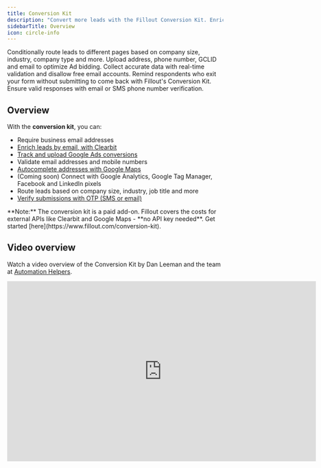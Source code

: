 ```yaml
---
title: Conversion Kit
description: "Convert more leads with the Fillout Conversion Kit. Enrich emails with Clearbit, require & validate business emails, route leads based on company size, recover abandoned form submissions and more."
sidebarTitle: Overview
icon: circle-info
---
```


<CardGroup>
  <Card title="Lead enrichment" icon="circle-up" iconType="regular" color="#FFC738" href="/lead-enrichment">
  Conditionally route leads to different pages based on company size, industry, company type and more.
  </Card>
  <Card title="Track conversion data in Google Ads" icon="google-plus-g" iconType="regular" color="#FFC738" href="/google-ads-conversions">
  Upload address, phone number, GCLID and email to optimize Ad bidding.
  </Card>
  <Card title="Email validation" icon="envelope-circle-check" iconType="regular" color="#FFC738" href="/email-validation">
  Collect accurate data with real-time validation and disallow free email accounts.
  </Card>
    <Card title="Reduce form abandonment" href="/form-abandonment" icon="arrow-trend-down" iconType="regular" color="#FFC738" >
  Remind respondents who exit your form without submitting to come back with Fillout's Conversion Kit.
  </Card>
  <Card title="Verify submissions with OTP" icon="binary-circle-check" iconType="regular" color="#FFC738" href="/email-sms-otp">
  Ensure valid responses with email or SMS phone number verification.
  </Card>
</CardGroup>

## Overview

With the **conversion kit**, you can:

- Require business email addresses
- [Enrich leads by email, with Clearbit](/lead-enrichment)
- [Track and upload Google Ads conversions](/google-ads-conversions)
- Validate email addresses and mobile numbers
- [Autocomplete addresses with Google Maps](/address)
- (Coming soon) Connect with Google Analytics, Google Tag Manager, Facebook and LinkedIn pixels
- Route leads based on company size, industry, job title and more
- [Verify submissions with OTP (SMS or email)](/email-sms-otp)

<Note>
  **Note:** The conversion kit is a paid add-on. Fillout covers the costs for external APIs like Clearbit and Google Maps - **no API key needed**. Get started [here](https://www.fillout.com/conversion-kit).
</Note>

## Video overview

Watch a video overview of the Conversion Kit by Dan Leeman and the team at [Automation Helpers](https://www.automationhelpers.com/).

<Frame>
  <iframe width="720" height="420" src="https://www.youtube.com/embed/Qh-B75Pnf-M" title="Pump Up Your Lead Conversions with Fillout&#39;s Conversion Kit 🎯" frameborder="0" allow="accelerometer; autoplay; clipboard-write; encrypted-media; gyroscope; picture-in-picture; web-share" referrerpolicy="strict-origin-when-cross-origin" allowfullscreen></iframe>
</Frame>
